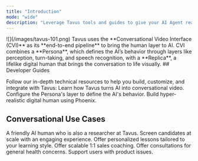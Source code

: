 ```yaml
---
title: "Introduction"
mode: "wide"
description: "Leverage Tavus tools and guides to give your AI Agent real-time human-like perception and presence, bringing the human layer to AI."
---
```



<Frame>
![](/images/tavus-101.png)
</Frame>
Tavus uses the **Conversational Video Interface (CVI)** as its **end-to-end pipeline** to bring the human layer to AI. CVI combines a **Persona**, which defines the AI’s behavior through layers like perception, turn-taking, and speech recognition, with a **Replica**, a lifelike digital human that brings the conversation to life visually.
## Developer Guides

Follow our in-depth technical resources to help you build, customize, and integrate with Tavus:
<CardGroup cols={3}>
  <Card title="CVI" icon="messages" href="/sections/conversational-video-interface/overview-cvi">
    Learn how Tavus turns AI into conversational video.
  </Card>
  <Card title="Persona" icon="user-gear" href="/sections/conversational-video-interface/persona/overview">
    Configure the Persona's layer to define the AI's behavior.
  </Card>
  <Card title="Replica" icon="user-group" href="/sections/replica/overview">
    Build hyper-realistic digital human using Phoenix.
  </Card>
</CardGroup>

## Conversational Use Cases
<CardGroup cols={3}>
  <Card title="Tavus Researcher" img="/images/charlie.png" href="/sections/conversational-video-interface/conversation/usecases/tavus-researcher">
    A friendly AI human who is also a researcher at Tavus.
  </Card>
  <Card title="AI Interviewer" img="/images/aii.png" href="/sections/conversational-video-interface/conversation/usecases/ai-interviewer">
    Screen candidates at scale with an engaging experience.
  </Card>
  <Card title="History Teacher" img="/images/gloria.png" href="/sections/conversational-video-interface/conversation/usecases/history-teacher">
    Offer personalized lessons tailored to your learning style.
  </Card>
  <Card title="Sales Coach" img="/images/sabrina.png" href="/sections/conversational-video-interface/conversation/usecases/sales-coach">
    Offer scalable 1:1 sales coaching.
  </Card>
  <Card title="Health Care Consultant" img="/images/raj.png" href="/sections/conversational-video-interface/conversation/usecases/health-care">
    Offer consultations for general health concerns.
  </Card>
  <Card title="Customer Service Agent" img="/images/stock-replica/helen.png" href="/sections/conversational-video-interface/conversation/usecases/customer-service">
    Support users with product issues.
  </Card>
</CardGroup>
